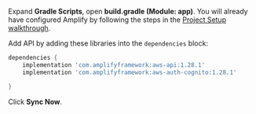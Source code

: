 Expand **Gradle Scripts**, open **build.gradle (Module: app)**. You will already have configured Amplify by following the steps in the [Project Setup walkthrough](/lib/project-setup/create-application).

Add API by adding these libraries into the `dependencies` block:
```groovy
dependencies {
    implementation 'com.amplifyframework:aws-api:1.28.1'
    implementation 'com.amplifyframework:aws-auth-cognito:1.28.1'

}
```

Click **Sync Now**.
